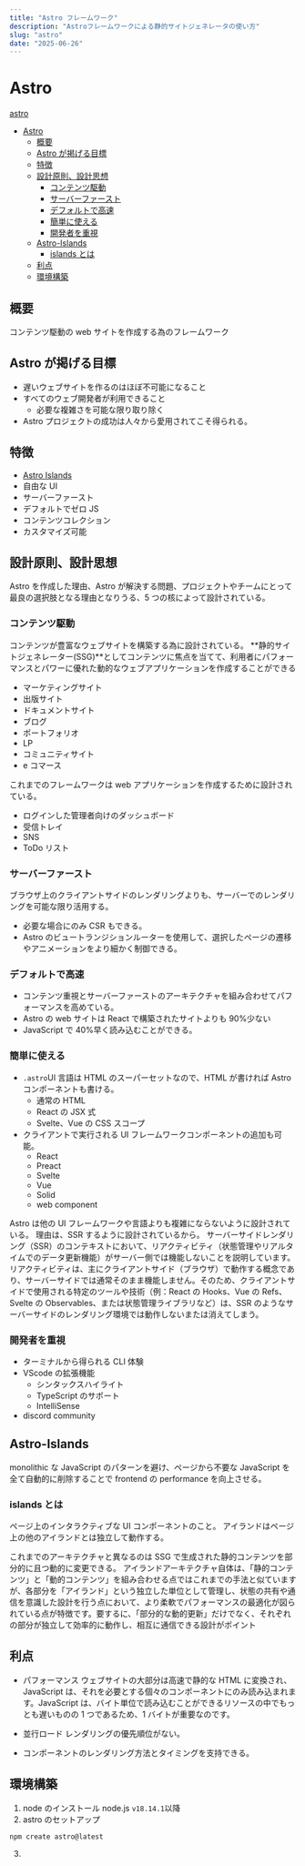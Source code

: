 ```yaml
---
title: "Astro フレームワーク"
description: "Astroフレームワークによる静的サイトジェネレータの使い方"
slug: "astro"
date: "2025-06-26"
---
```


# Astro

[astro](https://github.com/withastro/astro)

- [Astro](#astro)
  - [概要](#概要)
  - [Astro が掲げる目標](#astro-が掲げる目標)
  - [特徴](#特徴)
  - [設計原則、設計思想](#設計原則設計思想)
    - [コンテンツ駆動](#コンテンツ駆動)
    - [サーバーファースト](#サーバーファースト)
    - [デフォルトで高速](#デフォルトで高速)
    - [簡単に使える](#簡単に使える)
    - [開発者を重視](#開発者を重視)
  - [Astro-Islands](#astro-islands)
    - [islands とは](#islands-とは)
  - [利点](#利点)
  - [環境構築](#環境構築)

## 概要

コンテンツ駆動の web サイトを作成する為のフレームワーク

## Astro が掲げる目標

- 遅いウェブサイトを作るのはほぼ不可能になること
- すべてのウェブ開発者が利用できること
  - 必要な複雑さを可能な限り取り除く
- Astro プロジェクトの成功は人々から愛用されてこそ得られる。

## 特徴

- [Astro Islands](#astro-islands)
- 自由な UI
- サーバーファースト
- デフォルトでゼロ JS
- コンテンツコレクション
- カスタマイズ可能

## 設計原則、設計思想

Astro を作成した理由、Astro が解決する問題、プロジェクトやチームにとって最良の選択肢となる理由となりうる、5 つの核によって設計されている。

### コンテンツ駆動

コンテンツが豊富なウェブサイトを構築する為に設計されている。
**静的サイトジェネレーター(SSG)**としてコンテンツに焦点を当てて、利用者にパフォーマンスとパワーに優れた動的なウェブアプリケーションを作成することができる

- マーケティングサイト
- 出版サイト
- ドキュメントサイト
- ブログ
- ポートフォリオ
- LP
- コミュニティサイト
- e コマース

これまでのフレームワークは web アプリケーションを作成するために設計されている。

- ログインした管理者向けのダッシュボード
- 受信トレイ
- SNS
- ToDo リスト

### サーバーファースト

ブラウザ上のクライアントサイドのレンダリングよりも、サーバーでのレンダリングを可能な限り活用する。

- 必要な場合にのみ CSR もできる。
- Astro のビュートランジションルーターを使用して、選択したページの遷移やアニメーションをより細かく制御できる。

### デフォルトで高速

- コンテンツ重視とサーバーファーストのアーキテクチャを組み合わせてパフォーマンスを高めている。
- Astro の web サイトは React で構築されたサイトよりも 90%少ない
- JavaScript で 40%早く読み込むことができる。

### 簡単に使える

- `.astro`UI 言語は HTML のスーパーセットなので、HTML が書ければ Astro コンポーネントも書ける。
  - 通常の HTML
  - React の JSX 式
  - Svelte、Vue の CSS スコープ
- クライアントで実行される UI フレームワークコンポーネントの追加も可能。
  - React
  - Preact
  - Svelte
  - Vue
  - Solid
  - web component

Astro は他の UI フレームワークや言語よりも複雑にならないように設計されている。
理由は、SSR するように設計されているから。
サーバーサイドレンダリング（SSR）のコンテキストにおいて、リアクティビティ（状態管理やリアルタイムでのデータ更新機能）がサーバー側では機能しないことを説明しています。
リアクティビティは、主にクライアントサイド（ブラウザ）で動作する概念であり、サーバーサイドでは通常そのまま機能しません。そのため、クライアントサイドで使用される特定のツールや技術（例：React の Hooks、Vue の Refs、Svelte の Observables、または状態管理ライブラリなど）は、SSR のようなサーバーサイドのレンダリング環境では動作しないまたは消えてしまう。

### 開発者を重視

- ターミナルから得られる CLI 体験
- VScode の拡張機能
  - シンタックスハイライト
  - TypeScript のサポート
  - IntelliSense
- discord community

## Astro-Islands

monolithic な JavaScript のパターンを避け、ページから不要な JavaScript を全て自動的に削除することで frontend の performance を向上させる。

### islands とは

ページ上のインタラクティブな UI コンポーネントのこと。
アイランドはページ上の他のアイランドとは独立して動作する。

これまでのアーキテクチャと異なるのは SSG で生成された静的コンテンツを部分的に且つ動的に変更できる。
アイランドアーキテクチャ自体は、「静的コンテンツ」と「動的コンテンツ」を組み合わせる点ではこれまでの手法と似ていますが、各部分を「アイランド」という独立した単位として管理し、状態の共有や通信を意識した設計を行う点において、より柔軟でパフォーマンスの最適化が図られている点が特徴です。要するに、「部分的な動的更新」だけでなく、それぞれの部分が独立して効率的に動作し、相互に通信できる設計がポイント

## 利点

- パフォーマンス
  ウェブサイトの大部分は高速で静的な HTML に変換され、JavaScript は、それを必要とする個々のコンポーネントにのみ読み込まれます。JavaScript は、バイト単位で読み込むことができるリソースの中でもっとも遅いものの 1 つであるため、1 バイトが重要なのです。

- 並行ロード
  レンダリングの優先順位がない。

- コンポーネントのレンダリング方法とタイミングを支持できる。

## 環境構築

1. node のインストール
   node.js `v18.14.1`以降
2. astro のセットアップ

```terminal
npm create astro@latest
```

3.
